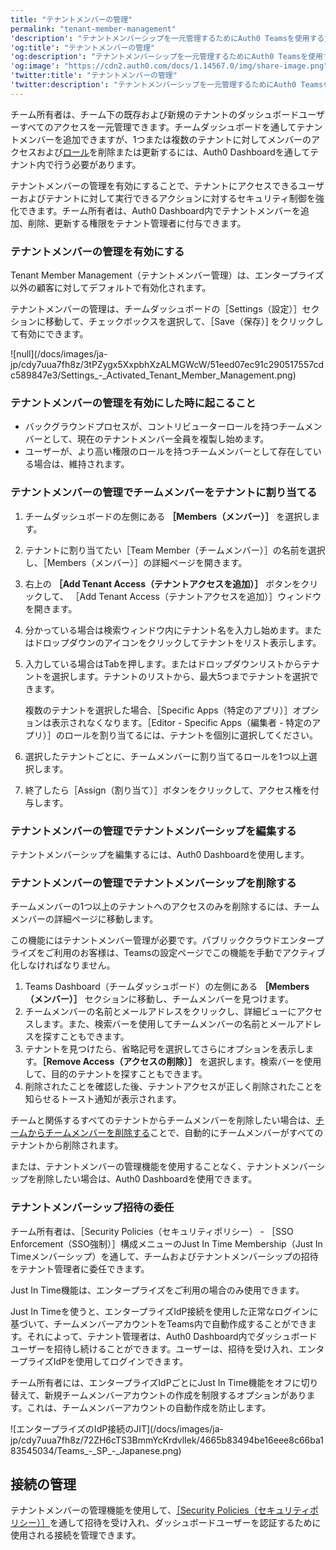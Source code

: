 ```yaml
---
title: "テナントメンバーの管理"
permalink: "tenant-member-management"
'description': "テナントメンバーシップを一元管理するためにAuth0 Teamsを使用する方法を説明します。"
'og:title': "テナントメンバーの管理"
'og:description': "テナントメンバーシップを一元管理するためにAuth0 Teamsを使用する方法を説明します。"
'og:image': "https://cdn2.auth0.com/docs/1.14567.0/img/share-image.png"
'twitter:title': "テナントメンバーの管理"
'twitter:description': "テナントメンバーシップを一元管理するためにAuth0 Teamsを使用する方法を説明します。"
---
```


チーム所有者は、チーム下の既存および新規のテナントのダッシュボードユーザーすべてのアクセスを一元管理できます。チームダッシュボードを通してテナントメンバーを追加できますが、1つまたは複数のテナントに対してメンバーのアクセスおよび[ロール](https://auth0.com/docs/get-started/manage-dashboard-access/feature-access-by-role)を削除または更新するには、<Tooltip data-tooltip-id="react-containers-DefinitionTooltip-0" href="/docs/ja-jp/glossary?term=auth0-dashboard" tip="Auth0 Dashboard: サービスを構成するためのAuth0の主製品。" cta="用語集の表示">Auth0 Dashboard</Tooltip>を通してテナント内で行う必要があります。

テナントメンバーの管理を有効にすることで、テナントにアクセスできるユーザーおよびテナントに対して実行できるアクションに対するセキュリティ制御を強化できます。チーム所有者は、Auth0 Dashboard内でテナントメンバーを追加、削除、更新する権限をテナント管理者に付与できます。

### テナントメンバーの管理を有効にする

<Callout icon="file-lines" color="#0EA5E9" iconType="regular">

Tenant Member Management（テナントメンバー管理）は、エンタープライズ以外の顧客に対してデフォルトで有効化されます。

</Callout>

テナントメンバーの管理は、チームダッシュボードの［Settings（設定）］セクションに移動して、チェックボックスを選択して、［Save（保存）] をクリックして有効にできます。

<Frame>![null](/docs/images/ja-jp/cdy7uua7fh8z/3tPZygx5XxpbhXzALMGWcW/51eed07ec91c290517557cdc589847e3/Settings_-_Activated_Tenant_Member_Management.png)</Frame>

### テナントメンバーの管理を有効にした時に起こること

* バックグラウンドプロセスが、コントリビューターロールを持つチームメンバーとして、現在のテナントメンバー全員を複製し始めます。
* ユーザーが、より高い権限のロールを持つチームメンバーとして存在している場合は、維持されます。

### テナントメンバーの管理でチームメンバーをテナントに割り当てる

1. チームダッシュボードの左側にある **［Members（メンバー）］** を選択します。
2. テナントに割り当てたい［Team Member（チームメンバー）］の名前を選択し、［Members（メンバー）］の詳細ページを開きます。
3. 右上の **［Add Tenant Access（テナントアクセスを追加）］** ボタンをクリックして、 ［Add Tenant Access（テナントアクセスを追加）］ウィンドウを開きます。
4. 分かっている場合は検索ウィンドウ内にテナント名を入力し始めます。またはドロップダウンのアイコンをクリックしてテナントをリスト表示します。
5. 入力している場合はTabを押します。またはドロップダウンリストからテナントを選択します。テナントのリストから、最大5つまでテナントを選択できます。

   <Callout icon="file-lines" color="#0EA5E9" iconType="regular">

   複数のテナントを選択した場合、［Specific Apps（特定のアプリ）］オプションは表示されなくなります。［Editor - Specific Apps（編集者 - 特定のアプリ）］のロールを割り当てるには、テナントを個別に選択してください。

   </Callout>

6. 選択したテナントごとに、チームメンバーに割り当てるロールを1つ以上選択します。
7. 終了したら［Assign（割り当て）］ボタンをクリックして、アクセス権を付与します。

### テナントメンバーの管理でテナントメンバーシップを編集する

テナントメンバーシップを編集するには、Auth0 Dashboardを使用します。

### テナントメンバーの管理でテナントメンバーシップを削除する

チームメンバーの1つ以上のテナントへのアクセスのみを削除するには、チームメンバーの詳細ページに移動します。

<Callout icon="file-lines" color="#0EA5E9" iconType="regular">

この機能にはテナントメンバー管理が必要です。パブリッククラウドエンタープライズをご利用のお客様は、Teamsの設定ページでこの機能を手動でアクティブ化しなければなりません。

</Callout>

1. Teams Dashboard（チームダッシュボード）の左側にある **［Members（メンバー）］** セクションに移動し、チームメンバーを見つけます。
2. チームメンバーの名前とメールアドレスをクリックし、詳細ビューにアクセスします。また、検索バーを使用してチームメンバーの名前とメールアドレスを探すこともできます。
3. テナントを見つけたら、省略記号を選択してさらにオプションを表示します。**［Remove Access（アクセスの削除）］** を選択します。検索バーを使用して、目的のテナントを探すこともできます。
4. 削除されたことを確認した後、テナントアクセスが正しく削除されたことを知らせるトースト通知が表示されます。

チームと関係するすべてのテナントからチームメンバーを削除したい場合は、[チームからチームメンバーを削除する](/docs/ja-jp/get-started/auth0-teams/team-member-management)ことで、自動的にチームメンバーがすべてのテナントから削除されます。

または、テナントメンバーの管理機能を使用することなく、テナントメンバーシップを削除したい場合は、Auth0 Dashboardを使用できます。

### テナントメンバーシップ招待の委任

チーム所有者は、［Security Policies（セキュリティポリシー） - ［<Tooltip data-tooltip-id="react-containers-DefinitionTooltip-0" href="/docs/ja-jp/glossary?term=single-sign-on" tip="シングルサインオン（SSO）: ユーザーが1つのアプリケーションにログインした後、そのユーザーを他のアプリケーションに自動的にログインさせるサービス。" cta="用語集の表示">SSO</Tooltip> Enforcement（SSO強制）］構成メニューのJust In Time Membership（Just In Timeメンバーシップ）を通して、チームおよびテナントメンバーシップの招待をテナント管理者に委任できます。

<Callout icon="file-lines" color="#0EA5E9" iconType="regular">

Just In Time機能は、エンタープライズをご利用の場合のみ使用できます。

</Callout>

Just In Timeを使うと、エンタープライズ<Tooltip data-tooltip-id="react-containers-DefinitionTooltip-2" href="/docs/ja-jp/glossary?term=idp" tip="IDプロバイダー（IdP）: デジタルIDを保存および管理するサービス。" cta="用語集の表示">IdP</Tooltip>接続を使用した正常なログインに基づいて、チームメンバーアカウントをTeams内で自動作成することができます。それによって、テナント管理者は、Auth0 Dashboard内でダッシュボードユーザーを招待し続けることができます。ユーザーは、招待を受け入れ、エンタープライズIdPを使用してログインできます。

チーム所有者には、エンタープライズIdPごとにJust In Time機能をオフに切り替えて、新規チームメンバーアカウントの作成を制限するオプションがあります。これは、チームメンバーアカウントの自動作成を防止します。

<Frame>![エンタープライズのIdP接続のJIT](/docs/images/ja-jp/cdy7uua7fh8z/72ZH6cTS3BmmYcKrdvlIek/4665b83494be16eee8c66ba183545034/Teams_-_SP_-_Japanese.png)</Frame>

## 接続の管理

テナントメンバーの管理機能を使用して、[［Security Policies（セキュリティポリシー）］](/docs/ja-jp/get-started/auth0-teams/configure-security-policies)を通して招待を受け入れ、ダッシュボードユーザーを認証するために使用される接続を管理できます。
